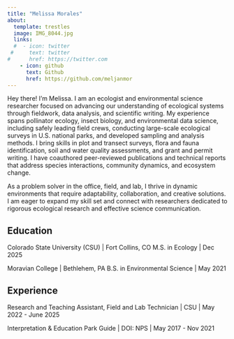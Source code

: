 ```yaml
---
title: "Melissa Morales"
about:
  template: trestles
  image: IMG_8044.jpg
  links:
  #  - icon: twitter
 #     text: twitter
#      href: https://twitter.com
    - icon: github
      text: Github
      href: https://github.com/meljanmor
---
```


Hey there! I'm Melissa. I am an ecologist and environmental science researcher focused on advancing our understanding of ecological systems through fieldwork, data analysis, and scientific writing. My experience spans pollinator ecology, insect biology, and environmental data science, including safely leading field crews, conducting large-scale ecological surveys in U.S. national parks, and developed sampling and analysis methods. I bring skills in plot and transect surveys, flora and fauna identification, soil and water quality assessments, and grant and permit writing. I have coauthored peer-reviewed publications and technical reports that address species interactions, community dynamics, and ecosystem change.

As a problem solver in the office, field, and lab, I thrive in dynamic environments that require adaptability, collaboration, and creative solutions. I am eager to expand my skill set and connect with researchers dedicated to rigorous ecological research and effective science communication.

## Education

Colorado State University (CSU) \| Fort Collins, CO M.S. in Ecology \| Dec 2025

Moravian College \| Bethlehem, PA B.S. in Environmental Science \| May 2021

## Experience

Research and Teaching Assistant, Field and Lab Technician \| CSU \| May 2022 - June 2025

Interpretation & Education Park Guide \| DOI: NPS \| May 2017 - Nov 2021
